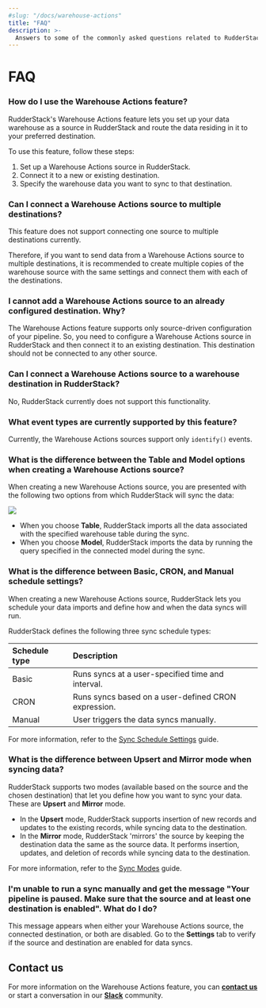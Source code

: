 ```yaml
---
#slug: "/docs/warehouse-actions"
title: "FAQ"
description: >-
  Answers to some of the commonly asked questions related to RudderStack's Warehouse Actions feature.
---
```


# FAQ

### How do I use the Warehouse Actions feature?

RudderStack's Warehouse Actions feature lets you set up your data warehouse as a source in RudderStack and route the data residing in it to your preferred destination.

To use this feature, follow these steps:

1. Set up a Warehouse Actions source in RudderStack.
2. Connect it to a new or existing destination.
3. Specify the warehouse data you want to sync to that destination.

### Can I connect a Warehouse Actions source to multiple destinations?

This feature does not support connecting one source to multiple destinations currently.

Therefore, if you want to send data from a Warehouse Actions source to multiple destinations, it is recommended to create multiple copies of the warehouse source with the same settings and connect them with each of the destinations.

### I cannot add a Warehouse Actions source to an already configured destination. Why?

The Warehouse Actions feature supports only source-driven configuration of your pipeline. So, you need to configure a Warehouse Actions source in RudderStack and then connect it to an existing destination. This destination should not be connected to any other source.

### Can I connect a Warehouse Actions source to a warehouse destination in RudderStack?

No, RudderStack currently does not support this functionality.

### What event types are currently supported by this feature?

Currently, the Warehouse Actions sources support only `identify()` events.

### What is the difference between the Table and Model options when creating a Warehouse Actions source?

When creating a new Warehouse Actions source, you are presented with the following two options from which RudderStack will sync the data:

<img src="../assets/warehouse-actions-sources/table-model-options.png" />

- When you choose **Table**, RudderStack imports all the data associated with the specified warehouse table during the sync.
- When you choose **Model**, RudderStack imports the data by running the query specified in the connected model during the sync.

### What is the difference between Basic, CRON, and Manual schedule settings?

When creating a new Warehouse Actions source, RudderStack lets you schedule your data imports and define how and when the data syncs will run.

RudderStack defines the following three sync schedule types:

| Schedule type | Description |
| :--------------| :------------|
| Basic | Runs syncs at a user-specified time and interval. | 
| CRON | Runs syncs based on a user-defined CRON expression. |
| Manual | User triggers the data syncs manually. |

<div class="infoBlock">

For more information, refer to the <a href="https://www.rudderstack.com/docs/warehouse-actions/common-settings/sync-schedule-settings/" target="_blank">Sync Schedule Settings</a> guide.
</div>

### What is the difference between Upsert and Mirror mode when syncing data?

RudderStack supports two modes (available based on the source and the chosen destination) that let you define how you want to sync your data. These are **Upsert** and **Mirror** mode.

- In the **Upsert** mode, RudderStack supports insertion of new records and updates to the existing records, while syncing data to the destination.
- In the **Mirror** mode, RudderStack 'mirrors' the source by keeping the destination data the same as the source data. It performs insertion, updates, and deletion of records while syncing data to the destination.

<div class="infoBlock">

For more information, refer to the <a href="https://www.rudderstack.com/docs/warehouse-actions/common-settings/sync-modes/" target="_blank">Sync Modes</a> guide.
</div>

### I'm unable to run a sync manually and get the message "Your pipeline is paused. Make sure that the source and at least one destination is enabled". What do I do?

This message appears when either your Warehouse Actions source, the connected destination, or both are disabled. Go to the **Settings** tab to verify if the source and destination are enabled for data syncs.

## Contact us

For more information on the Warehouse Actions feature, you can [**contact us**](mailto:%20docs@rudderstack.com) or start a conversation in our [**Slack**](https://rudderstack.com/join-rudderstack-slack-community) community.

